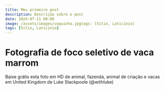 ```yaml
---
title: Meu primeiro post
description: Descrição sobre o post
date: 2024-07-11 00:00
image: /assets/images/vaquinha.jpgtags: [Sitio, Laticinio]
tags: [Sitio, Laticinio]
---
```


# Fotografia de foco seletivo de vaca marrom

Baixe grátis esta foto em HD de animal, fazenda, animal de criação e vacas em United Kingdom de Luke Stackpoole (@withluke)
